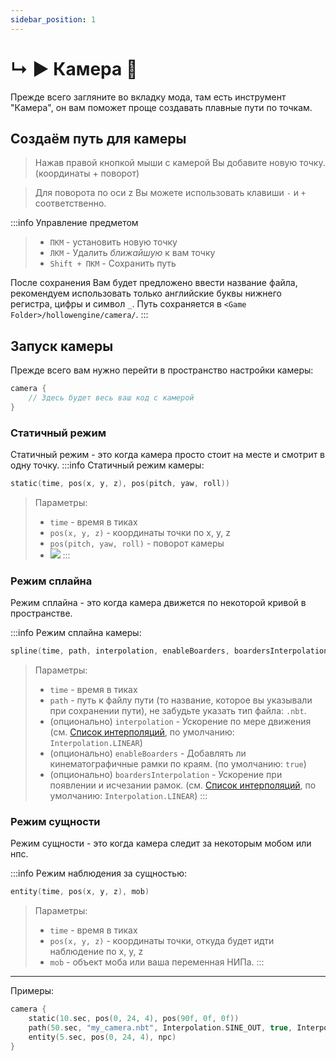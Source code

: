 ```yaml
---
sidebar_position: 1
---
```


# ↳ ▶ Камера 🎥

Прежде всего загляните во вкладку мода, там есть инструмент "Камера", он вам поможет проще создавать плавные пути по точкам.

## Создаём путь для камеры

> Нажав правой кнопкой мыши с камерой Вы добавите новую точку. (координаты + поворот)

> Для поворота по оси z Вы можете использовать клавиши `-` и `+` соответственно.

:::info Управление предметом
> - `ПКМ` - установить новую точку
> - `ЛКМ` - Удалить *ближайшую* к вам точку
> - `Shift + ПКМ` - Сохранить путь

После сохранения Вам будет предложено ввести название файла, рекомендуем использовать только английские буквы нижнего регистра, цифры и символ `_`.
Путь сохраняется в `<Game Folder>/hollowengine/camera/`.
:::

## Запуск камеры

Прежде всего вам нужно перейти в пространство настройки камеры:
```kts
camera {
    // Здесь будет весь ваш код с камерой
}
```

### Статичный режим

Статичный режим - это когда камера просто стоит на месте и смотрит в одну точку.
:::info Статичный режим камеры:
```kts
static(time, pos(x, y, z), pos(pitch, yaw, roll))
```
> Параметры:
> - `time` - время в тиках
> - `pos(x, y, z)` - координаты точки по x, y, z
> - `pos(pitch, yaw, roll)` - поворот камеры
> - ![](https://upload.wikimedia.org/wikipedia/commons/thumb/c/c1/Yaw_Axis_Corrected.svg/1920px-Yaw_Axis_Corrected.svg.png)
:::

### Режим сплайна

Режим сплайна - это когда камера движется по некоторой кривой в пространстве.

:::info Режим сплайна камеры:
```kts
spline(time, path, interpolation, enableBoarders, boardersInterpolation)
```
> Параметры:
> - `time` - время в тиках
> - `path` - путь к файлу пути (то название, которое вы указывали при сохранении пути), не забудьте указать тип файла: `.nbt`.
> - (опционально) `interpolation` - Ускорение по мере движения (см. [Список интерполяций](../9-Tools/99-interpolations.mdx), по умолчанию: `Interpolation.LINEAR`)
> - (опционально) `enableBoarders` - Добавлять ли кинематографичные рамки по краям. (по умолчанию: `true`)
> - (опционально) `boardersInterpolation` - Ускорение при появлении и исчезании рамок. (см. [Список интерполяций](../9-Tools/99-interpolations.mdx), по умолчанию: `Interpolation.LINEAR`)
:::

### Режим сущности

Режим сущности - это когда камера следит за некоторым мобом или нпс.

:::info Режим наблюдения за сущностью:
```kts
entity(time, pos(x, y, z), mob)
```
> Параметры:
> - `time` - время в тиках
> - `pos(x, y, z)` - координаты точки, откуда будет идти наблюдение по x, y, z
> - `mob` - объект моба или ваша переменная НИПа.
:::
---

Примеры:
```kts
camera {
    static(10.sec, pos(0, 24, 4), pos(90f, 0f, 0f))
    path(50.sec, "my_camera.nbt", Interpolation.SINE_OUT, true, Interpolation.SINE_IN_OUT)
    entity(5.sec, pos(0, 24, 4), npc)
}
```